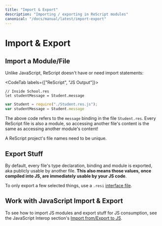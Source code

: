 ```yaml
---
title: "Import & Export"
description: "Importing / exporting in ReScript modules"
canonical: "/docs/manual/latest/import-export"
---
```


# Import & Export

## Import a Module/File

Unlike JavaScript, ReScript doesn't have or need import statements:

<CodeTab labels={["ReScript", "JS Output"]}>

```res
// Inside School.res
let studentMessage = Student.message
```
```js
var Student = require("./Student.res.js");
var studentMessage = Student.message
```

</CodeTab>

The above code refers to the `message` binding in the file `Student.res`. Every ReScript file is also a module, so accessing another file's content is the same as accessing another module's content!

A ReScript project's file names need to be unique.

## Export Stuff

By default, every file's type declaration, binding and module is exported, aka publicly usable by another file. **This also means those values, once compiled into JS, are immediately usable by your JS code**.

To only export a few selected things, use a `.resi` [interface file](module.md#signatures).

## Work with JavaScript Import & Export

To see how to import JS modules and export stuff for JS consumption, see the JavaScript Interop section's [Import from/Export to JS](import-from-export-to-js.md).
